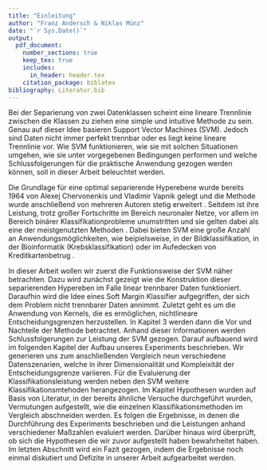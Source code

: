```yaml
---
title: "Einleitung"
author: "Franz Andersch & Niklas Münz"
date: "`r Sys.Date()`"
output: 
  pdf_document:
    number_sections: true
    keep_tex: true
    includes:
      in_header: header.tex
    citation_package: biblatex
bibliography: Literatur.bib
---
```

Bei der Separierung von zwei Datenklassen scheint eine lineare Trennlinie zwischen die Klassen zu ziehen eine simple und intuitive Methode zu sein. Genau auf dieser Idee basieren Support Vector Machines (SVM). Jedoch sind Daten nicht immer perfekt trennbar oder es liegt keine lineare Trennlinie vor. Wie SVM funktionieren, wie sie mit solchen Situationen umgehen, wie sie unter vorgegebenen Bedingungen performen und welche Schlussfolgerungen für die praktische Anwendung gezogen werden können, soll in dieser Arbeit beleuchtet werden.

Die Grundlage für eine optimal separierende Hyperebene wurde bereits 1964 von Alexej Chervonenkis und Vladimir Vapnik gelegt und die Methode wurde anschließend von mehreren Autoren stetig erweitert \parencite{vapnikEstimationDependencesBased2006}. Seitdem ist ihre Leistung, trotz großer Fortschritte im Bereich neuronaler Netze, vor allem im Bereich binärer Klassifikationprobleme unumstritten und sie gelten dabei als eine der meistgenutzten Methoden \parencite{soofiClassificationTechniquesMachine2017}. Dabei bieten SVM eine große Anzahl an Anwendungsmöglichkeiten, wie beipielsweise, in der Bildklassifikation, in der Bioinformatik (Krebsklassifikation) oder im Aufedecken von Kreditkartenbetrug \parencite{cervantesComprehensiveSurveySupport2020}. 

In dieser Arbeit wollen wir zuerst die Funktionsweise der SVM näher betrachten. Dazu wird zunächst gezeigt wie die Konstruktion dieser separierenden Hypereben im Falle linear trennbarer Daten funktioniert. Daraufhin wird die Idee eines Soft Margin Klassifier aufgegriffen, der sich dem Problem nicht trennbarer Daten annimmt. Zuletzt geht es um die Anwendung von Kernels, die es ermöglichen, nichtlineare Entscheidungsgrenzen herzustellen.\newline
In Kapitel 3 werden dann die Vor und Nachteile der Methode betrachtet. Anhand dieser Informationen werden Schlussfolgerungen zur Leistung der SVM gezogen. Darauf aufbauend wird im folgenden Kapitel der Aufbau unseres Experiments beschrieben. Wir generieren uns zum anschließenden Vergleich neun verschiedene Datenszenarien, welche in ihrer Dimensionalität und Kompleixität der Entscheidungsgrenze variieren. Für die Evaluierung der Klassifikationsleistung werden neben den SVM weitere Klassifikationsmtehoden herangezogen.\newline
Im Kapitel Hypothesen wurden auf Basis von Literatur, in der bereits ähnliche Versuche durchgeführt wurden, Vermutungen aufgestellt, wie die einzelnen Klassifikationsmethoden im Vergleich abschneiden werden.\newline
Es folgen die Ergebnisse, in denen die Durchführung des Experiments beschrieben und die Leistungen anhand verschiedener Maßzahlen evaluiert werden. Darüber hinaus wird überprüft, ob sich die Hypothesen die wir zuvor aufgestellt haben bewahrheitet haben. Im letzten Abschnitt wird ein Fazit gezogen, indem die Ergebnisse noch einmal diskutiert und Defizite in unserer Arbeit aufgearbeitet werden.

